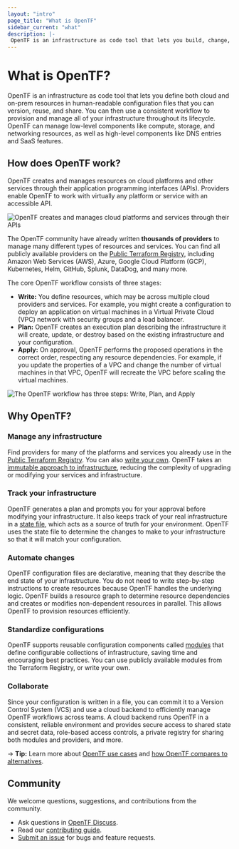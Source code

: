 ```yaml
---
layout: "intro"
page_title: "What is OpenTF"
sidebar_current: "what"
description: |-
 OpenTF is an infrastructure as code tool that lets you build, change, and version cloud and on-prem resources safely and efficiently.
---
```

# What is OpenTF?

OpenTF is an infrastructure as code tool that lets you define both cloud and on-prem resources in human-readable configuration files that you can version, reuse, and share. You can then use a consistent workflow to provision and manage all of your infrastructure throughout its lifecycle. OpenTF can manage low-level components like compute, storage, and networking resources, as well as high-level components like DNS entries and SaaS features.

## How does OpenTF work?

OpenTF creates and manages resources on cloud platforms and other services through their application programming interfaces (APIs). Providers enable OpenTF to work with virtually any platform or service with an accessible API.

![OpenTF creates and manages cloud platforms and services through their APIs](/img/docs/intro-opentf-apis.png)

The OpenTF community have already written **thousands of providers** to manage many different types of resources and services. You can find all publicly available providers on the [Public Terraform Registry](https://registry.terraform.io/), including Amazon Web Services (AWS), Azure, Google Cloud Platform (GCP), Kubernetes, Helm, GitHub, Splunk, DataDog, and many more.

The core OpenTF workflow consists of three stages:

- **Write:** You define resources, which may be across multiple cloud providers and services. For example, you might create a configuration to deploy an application on virtual machines in a Virtual Private Cloud (VPC) network with security groups and a load balancer.
- **Plan:** OpenTF creates an execution plan describing the infrastructure it will create, update, or destroy based on the existing infrastructure and your configuration.
- **Apply:** On approval, OpenTF performs the proposed operations in the correct order, respecting any resource dependencies. For example, if you update the properties of a VPC and change the number of virtual machines in that VPC, OpenTF will recreate the VPC before scaling the virtual machines.

![The OpenTF workflow has three steps: Write, Plan, and Apply](/img/docs/intro-opentf-workflow.png)

## Why OpenTF?

### Manage any infrastructure

Find providers for many of the platforms and services you already use in the [Public Terraform Registry](https://registry.terraform.io/). You can also [write your own](/opentf/plugin). OpenTF takes an [immutable approach to infrastructure](https://www.hashicorp.com/resources/what-is-mutable-vs-immutable-infrastructure), reducing the complexity of upgrading or modifying your services and infrastructure.

### Track your infrastructure

OpenTF generates a plan and prompts you for your approval before modifying your infrastructure. It also keeps track of your real infrastructure in a [state file](/opentf/language/state), which acts as a source of truth for your environment. OpenTF uses the state file to determine the changes to make to your infrastructure so that it will match your configuration.

### Automate changes

OpenTF configuration files are declarative, meaning that they describe the end state of your infrastructure. You do not need to write step-by-step instructions to create resources because OpenTF handles the underlying logic. OpenTF builds a resource graph to determine resource dependencies and creates or modifies non-dependent resources in parallel. This allows OpenTF to provision resources efficiently.

### Standardize configurations

OpenTF supports reusable configuration components called [modules](/opentf/language/modules) that define configurable collections of infrastructure, saving time and encouraging best practices. You can use publicly available modules from the Terraform Registry, or write your own.

### Collaborate

Since your configuration is written in a file, you can commit it to a Version Control System (VCS) and use a cloud backend to efficiently manage OpenTF workflows across teams. A cloud backend runs OpenTF in a consistent, reliable environment and provides secure access to shared state and secret data, role-based access controls, a private registry for sharing both modules and providers, and more.

-> **Tip:** Learn more about [OpenTF use cases](/opentf/intro/use-cases) and [how OpenTF compares to alternatives](/opentf/intro/vs).

## Community

We welcome questions, suggestions, and contributions from the community.

- Ask questions in [OpenTF Discuss](https://github.com/placeholderplaceholderplaceholder/opentf/discussions).
- Read our [contributing guide](https://github.com/placeholderplaceholderplaceholder/opentf/blob/main/.github/CONTRIBUTING.md).
- [Submit an issue](https://github.com/placeholderplaceholderplaceholder/opentf/issues/new/choose) for bugs and feature requests.
